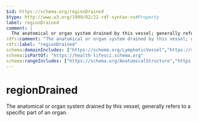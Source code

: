 ```yaml
---
$id: https://schema.org/regionDrained
$type: http://www.w3.org/1999/02/22-rdf-syntax-ns#Property
label: regionDrained
comment: |
  The anatomical or organ system drained by this vessel; generally refers to a specific part of an organ.
rdfs:comment: "The anatomical or organ system drained by this vessel; generally refers to a specific part of an organ."
rdfs:label: "regionDrained"
schema:domainIncludes: ["https://schema.org/LymphaticVessel","https://schema.org/Vein"]
schema:isPartOf: "https://health-lifesci.schema.org"
schema:rangeIncludes: ["https://schema.org/AnatomicalStructure","https://schema.org/AnatomicalSystem"]
---
```


# regionDrained

The anatomical or organ system drained by this vessel; generally refers to a specific part of an organ.

